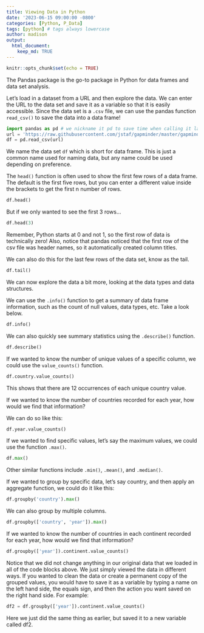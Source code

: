```yaml
---
title: Viewing Data in Python
date: '2023-06-15 09:00:00 -0800'
categories: [Python, P_Data]
tags: [python] # tags always lowercase
author: madison
output: 
  html_document:
    keep_md: TRUE
---
```


```r
knitr::opts_chunk$set(echo = TRUE)
```

The Pandas package is the go-to package in Python for data frames and data set analysis.

Let's load in a dataset from a URL and then explore the data. We can enter the URL to the data set and save it as a variable so that it is easily accessible. Since the data set is a `.csv` file, we can use the pandas function `read_csv()` to save the data into a data frame!

```python
import pandas as pd # we nickname it pd to save time when calling it later
url = 'https://raw.githubusercontent.com/jstaf/gapminder/master/gapminder/gapminder.csv'
df = pd.read_csv(url)
```

We name the data set `df` which is short for data frame. This is just a common name used for naming data, but any name could be used depending on preference.

The `head()` function is often used to show the first few rows of a data frame. The default is the first five rows, but you can enter a different value inside the brackets to get the first n number of rows.

```python
df.head()
```

But if we only wanted to see the first 3 rows...
```python
df.head(3)
```

Remember, Python starts at 0 and not 1, so the first row of data is technically zero! Also, notice that pandas noticed that the first row of the csv file was header names, so it automatically created column titles.

We can also do this for the last few rows of the data set, know as the tail.

```python
df.tail()
```

We can now explore the data a bit more, looking at the data types and data structures.

We can use the `.info()` function to get a summary of data frame information, such as the count of null values, data types, etc. Take a look below.

```python
df.info()
```

We can also quickly see summary statistics using the `.describe()` function.

```python
df.describe()
```

If we wanted to know the number of unique values of a specific column, we could use the `value_counts()` function.

```python
df.country.value_counts()
```

This shows that there are 12 occurrences of each unique country value.

If we wanted to know the number of countries recorded for each year, how would we find that information?

We can do so like this:

```python
df.year.value_counts()
```

If we wanted to find specific values, let’s say the maximum values, we could use the function `.max()`.

```python
df.max()
```

Other similar functions include `.min()`, `.mean()`, and `.median()`.

If we wanted to group by specific data, let’s say country, and then apply an aggregate function, we could do it like this:

```python
df.groupby('country').max()
```

We can also group by multiple columns.

```python
df.groupby(['country', 'year']).max()
```

If we wanted to know the number of countries in each continent recorded for each year, how would we find that information?

```python
df.groupby(['year']).continent.value_counts()
```

Notice that we did not change anything in our original data that we loaded in all of the code blocks above. We just simply viewed the data in different ways. If you wanted to clean the data or create a permanent copy of the grouped values, you would have to save it as a variable by typing a name on the left hand side, the equals sign, and then the action you want saved on the right hand side. For example:

```python
df2 = df.groupby(['year']).continent.value_counts()
```

Here we just did the same thing as earlier, but saved it to a new variable called df2.
